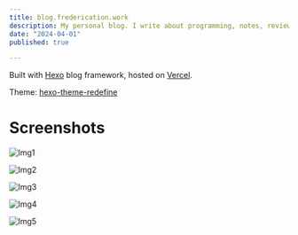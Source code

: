 ```yaml
---
title: blog.frederication.work
description: My personal blog. I write about programming, notes, reviews for techs and more. Built with hexo blog framework, hosted on Vercel.
date: "2024-04-01"
published: true

---
```


Built with [Hexo](hexo.io) blog framework, hosted on [Vercel](vercel.com).

Theme: [hexo-theme-redefine](https://evannotfound.com/projects/hexo-theme-redefine)

# Screenshots

![Img1](https://s21.ax1x.com/2024/04/01/pF7oEtA.jpg)

![Img2](https://s21.ax1x.com/2024/04/01/pF7oFTH.jpg)

![Img3](https://s21.ax1x.com/2024/04/01/pF7oi0e.jpg)

![Img4](https://s21.ax1x.com/2024/04/01/pF7oPmD.jpg)

![Img5](https://s21.ax1x.com/2024/04/01/pF7oAkd.jpg)